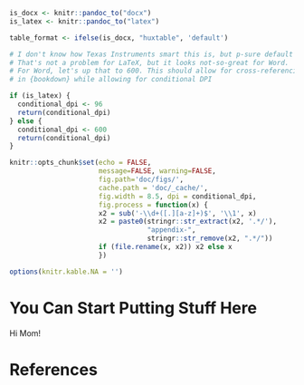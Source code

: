 <!-- APPENDIX -->
```r
is_docx <- knitr::pandoc_to("docx")
is_latex <- knitr::pandoc_to("latex")

table_format <- ifelse(is_docx, "huxtable", 'default')

# I don't know how Texas Instruments smart this is, but p-sure default DPI is 96.
# That's not a problem for LaTeX, but it looks not-so-great for Word.
# For Word, let's up that to 600. This should allow for cross-referencing 
# in {bookdown} while allowing for conditional DPI

if (is_latex) {
  conditional_dpi <- 96
  return(conditional_dpi)
} else {
  conditional_dpi <- 600
  return(conditional_dpi)
} 

knitr::opts_chunk$set(echo = FALSE,
                      message=FALSE, warning=FALSE,
                      fig.path='doc/figs/',
                      cache.path = 'doc/_cache/',
                      fig.width = 8.5, dpi = conditional_dpi,
                      fig.process = function(x) {
                      x2 = sub('-\\d+([.][a-z]+)$', '\\1', x)
                      x2 = paste0(stringr::str_extract(x2, '.*/'), 
                                  "appendix-", 
                                  stringr::str_remove(x2, ".*/"))
                      if (file.rename(x, x2)) x2 else x
                      })

options(knitr.kable.NA = '')
```

\tableofcontents
\newpage


# You Can Start Putting Stuff Here

Hi Mom!

# References

\setlength{\parskip}{6pt}
